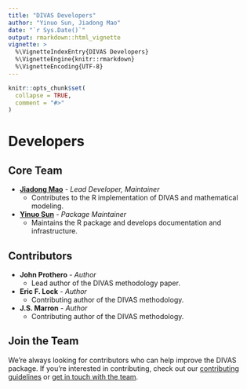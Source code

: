 ```yaml
---
title: "DIVAS Developers"
author: "Yinuo Sun, Jiadong Mao"
date: "`r Sys.Date()`"
output: rmarkdown::html_vignette
vignette: >
  %\VignetteIndexEntry{DIVAS Developers}
  %\VignetteEngine{knitr::rmarkdown}
  %\VignetteEncoding{UTF-8}
---
```


```r
knitr::opts_chunk$set(
  collapse = TRUE,
  comment = "#>"
)
```

# Developers

## Core Team

* **[Jiadong Mao](https://github.com/jdongmao)** - *Lead Developer, Maintainer*
  * Contributes to the R implementation of DIVAS and mathematical modeling.

* **[Yinuo Sun](https://github.com/ByronSyun)** - *Package Maintainer*
  * Maintains the R package and develops documentation and infrastructure.

## Contributors

* **John Prothero** - *Author*
  * Lead author of the DIVAS methodology paper.

* **Eric F. Lock** - *Author*
  * Contributing author of the DIVAS methodology.

* **J.S. Marron** - *Author*
  * Contributing author of the DIVAS methodology.

## Join the Team

We're always looking for contributors who can help improve the DIVAS package. If you're interested in contributing, check out our [contributing guidelines](contributing.html) or [get in touch with the team](https://github.com/ByronSyun/DIVAS_Develop/issues). 